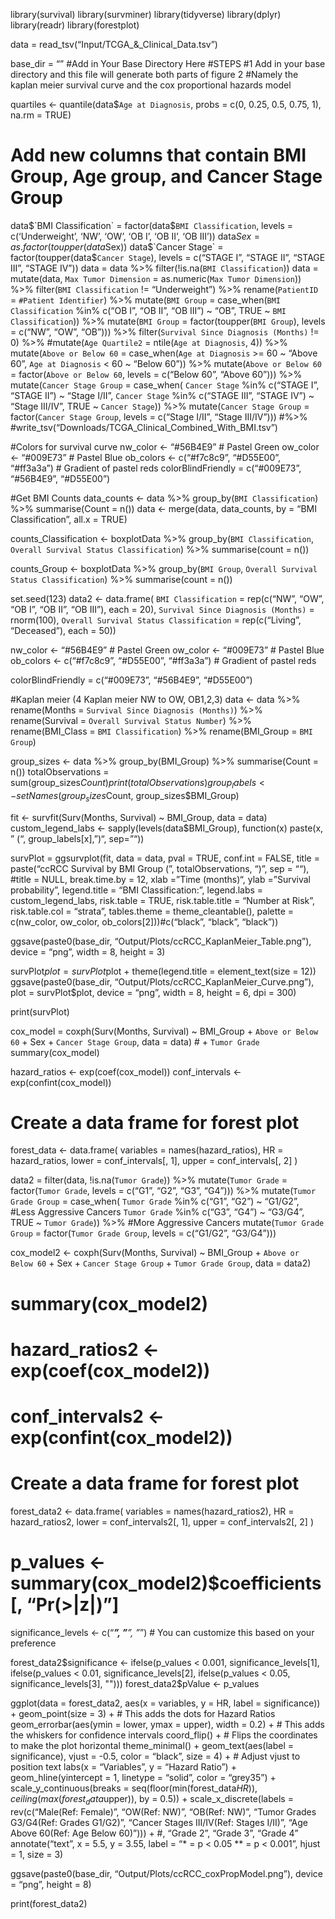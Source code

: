library(survival)
library(survminer)
library(tidyverse)
library(dplyr)
library(readr)
library(forestplot)

data = read_tsv("Input/TCGA_&_Clinical_Data.tsv")

base_dir = "" #Add in Your Base Directory Here
#STEPS
#1 Add in your base directory and this file will generate both parts of figure 2
#Namely the kaplan meier survival curve and the cox proportional hazards model

quartiles <- quantile(data$`Age at Diagnosis`, probs = c(0, 0.25, 0.5, 0.75, 1), na.rm = TRUE)

# Add new columns that contain BMI Group, Age group, and Cancer Stage Group
data$`BMI Classification` = factor(data$`BMI Classification`, 
                                   levels = c('Underweight', 'NW', 'OW', 'OB I', 'OB II', 'OB III'))
data$Sex = as.factor(toupper(data$Sex))
data$`Cancer Stage` = factor(toupper(data$`Cancer Stage`), levels = c("STAGE I", "STAGE II", "STAGE III", "STAGE IV"))
data = data %>% filter(!is.na(`BMI Classification`))
data = mutate(data, `Max Tumor Dimension` = as.numeric(`Max Tumor Dimension`)) %>%
  filter(`BMI Classification` != "Underweight") %>%
  rename(`PatientID` = `#Patient Identifier`) %>%
  mutate(`BMI Group` = case_when(`BMI Classification` %in% c("OB I", "OB II", "OB III") ~ "OB", TRUE ~ `BMI Classification`)) %>%
  mutate(`BMI Group` = factor(toupper(`BMI Group`), levels = c("NW", "OW", "OB"))) %>%
  filter(`Survival Since Diagnosis (Months)` != 0) %>%
  #mutate(`Age Quartile2` = ntile(`Age at Diagnosis`, 4)) %>%
  mutate(`Above or Below 60` = case_when(`Age at Diagnosis` >= 60 ~ "Above 60", `Age at Diagnosis` < 60 ~ "Below 60")) %>%
  mutate(`Above or Below 60` = factor(`Above or Below 60`, levels = c("Below 60", "Above 60"))) %>%
  mutate(`Cancer Stage Group` = case_when(
      `Cancer Stage` %in% c("STAGE I", "STAGE II") ~ "Stage I/II",
      `Cancer Stage` %in% c("STAGE III", "STAGE IV") ~ "Stage III/IV", TRUE ~ `Cancer Stage`)) %>%
  mutate(`Cancer Stage Group` = factor(`Cancer Stage Group`, levels = c("Stage I/II", "Stage III/IV"))) #%>%
  #write_tsv("Downloads/TCGA_Clinical_Combined_With_BMI.tsv")

#Colors for survival curve
nw_color <- "#56B4E9"  # Pastel Green
ow_color <- "#009E73"  # Pastel Blue
ob_colors <- c("#f7c8c9", "#D55E00", "#ff3a3a")  # Gradient of pastel reds
colorBlindFriendly = c("#009E73", "#56B4E9", "#D55E00")


#Get BMI Counts
data_counts <- data %>%
  group_by(`BMI Classification`) %>%
  summarise(Count = n())
data <- merge(data, data_counts, by = "BMI Classification", all.x = TRUE)


counts_Classification <- boxplotData %>%
  group_by(`BMI Classification`, `Overall Survival Status Classification`) %>%
  summarise(count = n())

counts_Group <- boxplotData %>%
  group_by(`BMI Group`, `Overall Survival Status Classification`) %>%
  summarise(count = n())

set.seed(123)
data2 <- data.frame(
  `BMI Classification` = rep(c("NW", "OW", "OB I", "OB II", "OB III"), each = 20),
  `Survival Since Diagnosis (Months)` = rnorm(100),
  `Overall Survival Status Classification` = rep(c("Living", "Deceased"), each = 50))

nw_color <- "#56B4E9"  # Pastel Green
ow_color <- "#009E73"  # Pastel Blue
ob_colors <- c("#f7c8c9", "#D55E00", "#ff3a3a")  # Gradient of pastel reds

colorBlindFriendly = c("#009E73", "#56B4E9", "#D55E00")


#Kaplan meier (4 Kaplan meier NW to OW, OB1,2,3)
data <- data %>%
  rename(Months = `Survival Since Diagnosis (Months)`) %>%
  rename(Survival = `Overall Survival Status Number`) %>%
  rename(BMI_Class = `BMI Classification`) %>%
  rename(BMI_Group = `BMI Group`)


group_sizes <- data %>%
  group_by(BMI_Group) %>%
  summarise(Count = n())
totalObservations = sum(group_sizes$Count)
print(totalObservations)
group_labels <- setNames(group_sizes$Count, group_sizes$BMI_Group)

fit <- survfit(Surv(Months, Survival) ~ BMI_Group, data = data)
custom_legend_labs <- sapply(levels(data$BMI_Group), function(x) paste(x, " (", group_labels[x], ")", sep=""))

survPlot = ggsurvplot(fit, data = data, pval = TRUE, conf.int = FALSE,
           title = paste("ccRCC Survival by BMI Group (", totalObservations, ")", sep = ""),
           #title = NULL,
           break.time.by = 12,
           xlab = "Time (months)", ylab = "Survival probability",
           legend.title = "BMI Classification:",
           legend.labs = custom_legend_labs,
           risk.table = TRUE,
           risk.table.title = "Number at Risk",
           risk.table.col = "strata",
           tables.theme = theme_cleantable(),
           palette = c(nw_color, ow_color, ob_colors[2]))#c("black", "black", "black"))

ggsave(paste0(base_dir, "Output/Plots/ccRCC_KaplanMeier_Table.png"), device = "png", width = 8, height = 3)

survPlot$plot = survPlot$plot + theme(legend.title = element_text(size = 12))
ggsave(paste0(base_dir, "Output/Plots/ccRCC_KaplanMeier_Curve.png"), plot = survPlot$plot, device = "png", width = 8, height = 6, dpi = 300)

print(survPlot)

cox_model = coxph(Surv(Months, Survival) ~ BMI_Group + `Above or Below 60` + Sex + `Cancer Stage Group`, data = data) # + `Tumor Grade`
summary(cox_model)

hazard_ratios <- exp(coef(cox_model))
conf_intervals <- exp(confint(cox_model))

# Create a data frame for forest plot
forest_data <- data.frame(
  variables = names(hazard_ratios),
  HR = hazard_ratios,
  lower = conf_intervals[, 1],
  upper = conf_intervals[, 2]
)

data2 = filter(data, !is.na(`Tumor Grade`)) %>%
  mutate(`Tumor Grade` = factor(`Tumor Grade`, levels = c("G1", "G2", "G3", "G4"))) %>%
  mutate(`Tumor Grade Group` = case_when(
    `Tumor Grade` %in% c("G1", "G2") ~ "G1/G2", #Less Aggressive Cancers
    `Tumor Grade` %in% c("G3", "G4") ~ "G3/G4", TRUE ~ `Tumor Grade`)) %>% #More Aggressive Cancers
  mutate(`Tumor Grade Group` = factor(`Tumor Grade Group`, levels = c("G1/G2", "G3/G4")))


cox_model2 <- coxph(Surv(Months, Survival) ~ BMI_Group + `Above or Below 60` + Sex + `Cancer Stage Group` + `Tumor Grade Group`, data = data2)

# summary(cox_model2)

# hazard_ratios2 <- exp(coef(cox_model2))
# conf_intervals2 <- exp(confint(cox_model2))

# Create a data frame for forest plot
forest_data2 <- data.frame(
  variables = names(hazard_ratios2),
  HR = hazard_ratios2,
  lower = conf_intervals2[, 1],
  upper = conf_intervals2[, 2]
)

# p_values <- summary(cox_model2)$coefficients[, "Pr(>|z|)"]

significance_levels <- c("***", "**", "*")  # You can customize this based on your preference

forest_data2$significance <- ifelse(p_values < 0.001, significance_levels[1],
                                    ifelse(p_values < 0.01, significance_levels[2],
                                           ifelse(p_values < 0.05, significance_levels[3], "")))
forest_data2$pValue <- p_values

ggplot(data = forest_data2, aes(x = variables, y = HR, label = significance)) +
  geom_point(size = 3) +  # This adds the dots for Hazard Ratios
  geom_errorbar(aes(ymin = lower, ymax = upper), width = 0.2) +  # This adds the whiskers for confidence intervals
  coord_flip() +  # Flips the coordinates to make the plot horizontal
  theme_minimal() +
  geom_text(aes(label = significance), vjust = -0.5, color = "black", size = 4) +  # Adjust vjust to position text
  labs(x = "Variables", y = "Hazard Ratio") +
  geom_hline(yintercept = 1, linetype = "solid", color = "grey35") +
  scale_y_continuous(breaks = seq(floor(min(forest_data$HR)), ceiling(max(forest_data$upper)), by = 0.5)) +
  scale_x_discrete(labels = rev(c("Male\n(Ref: Female)", "OW\n(Ref: NW)", "OB\n(Ref: NW)",
                                  "Tumor Grades G3/G4\n(Ref: Grades G1/G2)", "Cancer Stages III/IV\n(Ref: Stages I/II)",
                                  "Age Above 60\n(Ref: Age Below 60)"))) + #, "Grade 2", "Grade 3", "Grade 4"
  annotate("text", x = 5.5, y = 3.55, label = "* = p < 0.05  \n*** = p < 0.001", hjust = 1, size = 3)

ggsave(paste0(base_dir, "Output/Plots/ccRCC_coxPropModel.png"), device = "png", height = 8)

print(forest_data2)
